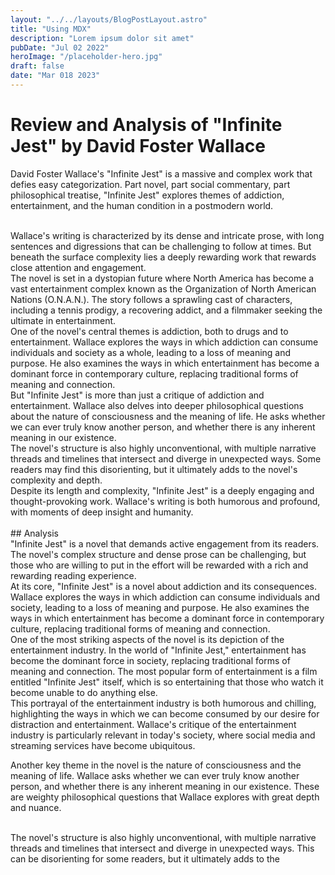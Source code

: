 ```yaml
---
layout: "../../layouts/BlogPostLayout.astro"
title: "Using MDX"
description: "Lorem ipsum dolor sit amet"
pubDate: "Jul 02 2022"
heroImage: "/placeholder-hero.jpg"
draft: false
date: "Mar 018 2023"
---
```


# Review and Analysis of "Infinite Jest" by David Foster Wallace

David Foster Wallace's "Infinite Jest" is a massive and complex work that defies easy categorization. Part novel, part social commentary, part philosophical treatise, "Infinite Jest" explores themes of addiction, entertainment, and the human condition in a postmodern world.

<br />
Wallace's writing is characterized by its dense and intricate prose, with long sentences
and digressions that can be challenging to follow at times. But beneath the surface
complexity lies a deeply rewarding work that rewards close attention and engagement.
<br />
The novel is set in a dystopian future where North America has become a vast entertainment
complex known as the Organization of North American Nations (O.N.A.N.). The story
follows a sprawling cast of characters, including a tennis prodigy, a recovering
addict, and a filmmaker seeking the ultimate in entertainment.
<br />
One of the novel's central themes is addiction, both to drugs and to entertainment.
Wallace explores the ways in which addiction can consume individuals and society
as a whole, leading to a loss of meaning and purpose. He also examines the ways in
which entertainment has become a dominant force in contemporary culture, replacing
traditional forms of meaning and connection.
<br />
But "Infinite Jest" is more than just a critique of addiction and entertainment.
Wallace also delves into deeper philosophical questions about the nature of consciousness
and the meaning of life. He asks whether we can ever truly know another person, and
whether there is any inherent meaning in our existence.
<br />
The novel's structure is also highly unconventional, with multiple narrative threads
and timelines that intersect and diverge in unexpected ways. Some readers may find
this disorienting, but it ultimately adds to the novel's complexity and depth.
<br />
Despite its length and complexity, "Infinite Jest" is a deeply engaging and thought-provoking
work. Wallace's writing is both humorous and profound, with moments of deep insight
and humanity.
<br />
<br />
## Analysis
<br />
"Infinite Jest" is a novel that demands active engagement from its readers. The
novel's complex structure and dense prose can be challenging, but those who are
willing to put in the effort will be rewarded with a rich and rewarding reading
experience.
<br />
At its core, "Infinite Jest" is a novel about addiction and its consequences.
Wallace explores the ways in which addiction can consume individuals and
society, leading to a loss of meaning and purpose. He also examines the ways in
which entertainment has become a dominant force in contemporary culture,
replacing traditional forms of meaning and connection.
<br />
One of the most striking aspects of the novel is its depiction of the
entertainment industry. In the world of "Infinite Jest," entertainment has
become the dominant force in society, replacing traditional forms of meaning and
connection. The most popular form of entertainment is a film entitled "Infinite
Jest" itself, which is so entertaining that those who watch it become unable to
do anything else.
<br />
This portrayal of the entertainment industry is both humorous and chilling,
highlighting the ways in which we can become consumed by our desire for
distraction and entertainment. Wallace's critique of the entertainment industry
is particularly relevant in today's society, where social media and streaming
services have become ubiquitous.

Another key theme in the novel is the nature of consciousness and the meaning of life. Wallace asks whether we can ever truly know another person, and whether there is any inherent meaning in our existence. These are weighty philosophical questions that Wallace explores with great depth and nuance.

<br />
The novel's structure is also highly unconventional, with multiple narrative threads
and timelines that intersect and diverge in unexpected ways. This can be disorienting
for some readers, but it ultimately adds to the
